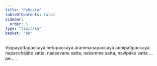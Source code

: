 ```yaml
---
title: "Pañcaka"
tableOfContents: false
sidebar:
  order: 5
type: "tipitaka"
basket: "ab"
---
```



<DynamicBreadcrumb />

<Paragraph number="619">
Vippayuttapaccayā hetupaccayā ārammaṇapaccayā adhipatipaccayā napacchājāte satta, naāsevane satta, nakamme satta, navipāke satta …pe… .
</Paragraph>
